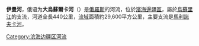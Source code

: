 '''伊曼河'''，俄语为'''大烏蘇爾卡河'''（{{lang-rus|Большая Уссурка|Bolshaya Ussurka}}）是[[俄羅斯|俄羅斯]]的河流，位於[[濱海邊疆區|濱海邊疆區]]，屬於[[烏蘇里江|烏蘇里江]]的支流，河道全長440公里，[[流域|流域]]面積約29,600平方公里，主要支流是[[馬利諾夫卡河|馬利諾夫卡河]]。
{{黑龙江水系}}

[[Category:滨海边疆区河流|Category:滨海边疆区河流]]